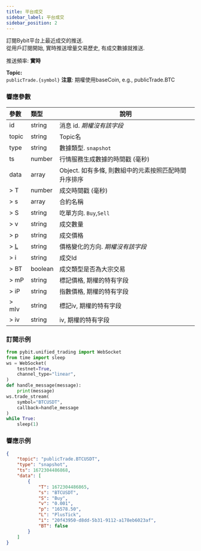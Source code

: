 ```yaml
---
title: 平台成交
sidebar_label: 平台成交
sidebar_position: 2
---
```


訂閱Bybit平台上最近成交的推送.<br/>
從用戶訂閱開始, 實時推送增量交易歷史, 有成交數據就推送.

推送頻率: **實時**

**Topic:**<br/>
`publicTrade.{symbol}` **注意**: 期權使用baseCoin, e.g., publicTrade.BTC

### 響應參數
| 參數 | 類型 | 說明|
|:----- |:-----|----- |
|id |string |消息 id. _期權沒有該字段_ |
|topic |string |Topic名 |
|type |string |數據類型. `snapshot`|
|ts |number |行情服務生成數據的時間戳 (毫秒) |
|data |array |Object. 如有多條, 則數組中的元素按照匹配時間升序排序 |
|> T |number |成交時間戳 (毫秒) |
|> s |array |合約名稱  |
|> S |string |吃單方向. `Buy`,`Sell` |
|> v |string |成交數量 |
|> p |string |成交價格 |
|> [L](../../enum#tickdirection) |string |價格變化的方向. _期權沒有該字段_ |
|> i |string |成交Id |
|> BT |boolean |成交類型是否為大宗交易|
|> mP |string |標記價格, 期權的特有字段|
|> iP |string |指數價格, 期權的特有字段|
|> mIv |string |標記iv, 期權的特有字段|
|> iv |string |iv, 期權的特有字段|

### 訂閱示例

```python
from pybit.unified_trading import WebSocket
from time import sleep
ws = WebSocket(
    testnet=True,
    channel_type="linear",
)
def handle_message(message):
    print(message)
ws.trade_stream(
    symbol="BTCUSDT",
    callback=handle_message
)
while True:
    sleep(1)
```

### 響應示例

```json
{
    "topic": "publicTrade.BTCUSDT",
    "type": "snapshot",
    "ts": 1672304486868,
    "data": [
        {
            "T": 1672304486865,
            "s": "BTCUSDT",
            "S": "Buy",
            "v": "0.001",
            "p": "16578.50",
            "L": "PlusTick",
            "i": "20f43950-d8dd-5b31-9112-a178eb6023af",
            "BT": false
        }
    ]
}
```
